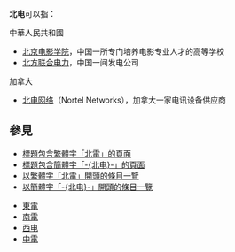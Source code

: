 '''北电'''可以指：

;中華人民共和國
* [[北京电影学院|北京电影学院]]，中国一所专门培养电影专业人才的高等学校
* [[北方联合电力|北方联合电力]]，中国一间发电公司

;加拿大
* [[北电网络|北电网络]]（Nortel Networks），加拿大一家电讯设备供应商

==參見==
* [[Special:Search/intitle:"北電"|標題包含繁體字「北電」的頁面]]
* [[Special:Search/intitle:"北电"|標題包含簡體字「-{北电}-」的頁面]]
* [[Special:Prefixindex/北電|以繁體字「北電」開頭的條目一覽]]
* [[Special:Prefixindex/北电|以簡體字「-{北电}-」開頭的條目一覽]]

* [[東電|東電]]
* [[南電|南電]]
* [[西电|西电]]
* [[中電|中電]]

{{Disambiguation|B|Cat=二字组织机构消歧义}}
